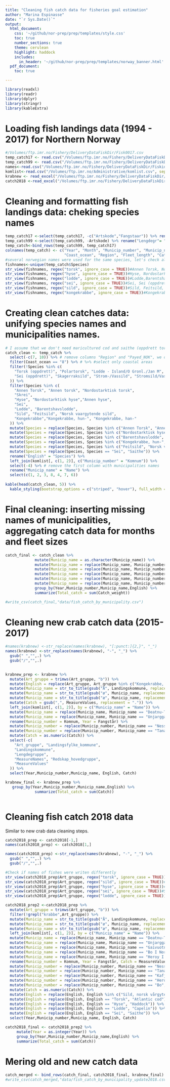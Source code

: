 ```yaml
---
title: "Cleaning fish catch data for fisheries goal estimation"
author: "Marina Espinasse"
date: "`r Sys.Date()`"
output:
  html_document:
    css: '~/github/nor-prep/prep/templates/style.css'
    toc: true
    number_sections: true
    theme: cerulean
    highlight: haddock
    includes: 
      in_header: '~/github/nor-prep/prep/templates/norway_banner.html'
  pdf_document:
    toc: true

---
```


```r
library(readxl)
library(readr)
library(dplyr)
library(stringr)
library(kableExtra)
```

# Loading fish landings data (1994 - 2017) for Northern Norway 
```r
#/Volumes/ftp.imr.no/Fishery/DeliveryDataFiskDir/Fisk0017.csv
temp_catch17 <- read.csv("/Volumes/ftp.imr.no/Fishery/DeliveryDataFiskDir/Fisk0017.csv", sep = ";")
temp_catch99 <- read.csv("/Volumes/ftp.imr.no/Fishery/DeliveryDataFiskDir/Fisk9499.csv", sep = ";")
names<-read.csv("/Volumes/ftp.imr.no/Fishery/DeliveryDataFiskDir/Fiskid.csv", sep = ";")#fish species names in English and Norwegian
komlist<-read.csv("/Volumes/ftp.imr.no/Administrative/komlist.csv", sep = ";")#list of municipalities names and codes
krabnew <- read_excel("/Volumes/ftp.imr.no/Fishery/DeliveryDataFiskDir/krabbefangst_2013_2018.xlsx")
catch2018 <-read_excel("/Volumes/ftp.imr.no/Fishery/DeliveryDataFiskDir/fisk_fangst_2018.xlsx")
```

# Cleaning and formatting fish landings data: cheking species names
```r
temp_catch17 <-select(temp_catch17, -c("Artskode","Fangstaar")) %>% rename("Lengdegr"= "Lengdegr.l.l.")
temp_catch99 <-select(temp_catch99, -Artskode) %>% rename("Lengdegr"= "Lengdegr.l.l.")#remove species code, which is different between 1990s and 2000s
temp_catch<-bind_rows(temp_catch99, temp_catch17)
colnames(temp_catch) <- c("Year", "Month", "Municip_number", "Municip_name","Species",
                          "Coast_ocean", "Region", "Fleet_length", "Catch_weight", "Payed_NOK")
#several norwegian names were used for the same species, let's check all variations
fishnames<-unique(temp_catch$Species)
str_view(fishnames, regex("torsk", ignore_case = TRUE))#Annen Torsk, Nordostarktisk torsk, Torsk, Torsk (oppdrett), Polartorsk
str_view(fishnames, regex("hyse", ignore_case = TRUE))#Hyse, Nordostarktisk hyse , Annen hyse
str_view(fishnames, regex("lodde", ignore_case = TRUE))#Lodde,Barentshavslodde, Lodde - Island/O Gronl./Jan M
str_view(fishnames, regex("sei", ignore_case = TRUE))#Sei, Sei (oppdrett)
str_view(fishnames, regex("sild", ignore_case = TRUE))#Sild, Feitsild, Nordsjosild,Norsk vaargytende sild, Skagerraksild, Strom-/Vassild, Stromsild/Vassild
str_view(fishnames, regex("kongekrabbe", ignore_case = TRUE))#Kongekrabbe, han-, Kongekrabbe, hun-, Kongegrabbe
```

# Creating clean catches data: unifying species names and municipalities names.
```r
# I assume that we don't need maricultured cod and saithe (oppdrett torsk, oppdrett sild), and capeling from Iceland and Greenalnd, Skagerraksild, Nordsjosild
catch_clean <- temp_catch %>%
  select(-c(7, 10)) %>% # remove columns "Region" and "Payed_NOK", we don't need them for now
  filter(Coast_ocean == "8") %>% # %>% #select only coastal areas
  filter(!Species %in% c(
    "Torsk (oppdrett)", "Polartorsk", "Lodde - Island/O Gronl./Jan M",
    "Sei (oppdrett)", "Skagerraksild", "Strom-/Vassild", "Stromsild/Vassild"
  )) %>%
  filter(Species %in% c(
    "Annen Torsk", "Annen torsk", "Nordostarktisk torsk",
    "Skrei", 
    "Hyse", "Nordostarktisk hyse","Annen hyse", 
    "Sei", 
    "Lodde", "Barentshavslodde",
    "Sild", "Feitsild", "Norsk vaargytende sild", 
    "Kongekrabbe","Kongekrabbe, hun-", "Kongekrabbe, han-"
  )) %>%
  mutate(Species = replace(Species, Species %in% c("Annen Torsk", "Annen torsk", "Nordostarktisk torsk", "Skrei"), "Atlantic cod")) %>%
  mutate(Species = replace(Species, Species %in% c("Nordostarktisk hyse", "Annen hyse", "Hyse"), "Haddock")) %>%
  mutate(Species = replace(Species, Species %in% c("Barentshavslodde", "Lodde"), "Capelin")) %>%
  mutate(Species = replace(Species, Species %in% c("Kongekrabbe, hun-", "Kongekrabbe, han-", "Kongekrabbe"), "Kingcrab")) %>%
  mutate(Species = replace(Species, Species %in% c("Feitsild", "Norsk vaargytende sild", "Sild"), "Atlantic herring")) %>%
  mutate(Species = replace(Species, Species == "Sei", "Saithe")) %>%
  rename("English" = "Species") %>%
  left_join(komlist[, c(1, 2)], c("Municip_number" = "Komnum")) %>%
  select(-4) %>% # remove the first column with municipalities names
  rename("Municip_name" = "Name") %>%
  select(c(1, 2, 3, 8, 4, 7, 6))
  
kable(head(catch_clean, 5)) %>% 
  kable_styling(bootstrap_options = c("striped", "hover"), full_width = F)
```

# Final cleaning: inserting missing names of municipalities, aggregating catch data for months and fleet sizes
```r
catch_final <- catch_clean %>% 
             mutate(Municip_name = as.character(Municip_name)) %>% 
             mutate(Municip_name = replace(Municip_name, Municip_number == 1839, "Beiarn")) %>% 
             mutate(Municip_name = replace(Municip_name, Municip_number == 1842, "Skjerstad_2005")) %>% 
             mutate(Municip_name = replace(Municip_name, Municip_number == 1901, "Harstad_2013")) %>% 
             mutate(Municip_name = replace(Municip_name, Municip_number == 1915, "Bjarkoy_2013")) %>% 
             mutate(Municip_name = replace(Municip_name, Municip_number == 2011, "Guovdageaidnu-Kautokeino")) %>% 
             group_by(Year,Municip_number,Municip_name,English) %>% 
             summarize(Total_catch = sum(Catch_weight))

#write_csv(catch_final,"data/fish_catch_by_municipality.csv")
```

# Cleaning new crab catch data (2015-2017)
```r
#names(krabnew) <-str_replace(names(krabnew), "[:punct:]{2,}", "_")
names(krabnew) <-str_replace(names(krabnew), "-", "_") %>% 
  gsub(" ","",.) %>% 
  gsub("/","",.)

  
krabnew_prep <- krabnew %>%
  mutate(Art_gruppe = trimws(Art_gruppe, "b")) %>%
  mutate(English = replace(Art_gruppe, Art_gruppe %in% c("Kongekrabbe, han", "Kongekrabbe, annen"), "Kingcrab")) %>%
  mutate(Municip_name = str_to_title(gsub("Å", Landingskommune, replacement = "A"))) %>%
  mutate(Municip_name = str_to_title(gsub("ø", Municip_name, replacement = "o"))) %>%
  mutate(Municip_name = str_to_title(gsub("æ", Municip_name, replacement = "ae"))) %>%
  mutate(Catch = gsub(",", MeasureValues, replacement = ".")) %>%
  left_join(komlist[, c(1, 2)], by = c("Municip_name" = "Name")) %>%
  mutate(Municip_name = replace(Municip_name, Municip_name == "Deatnu-Tana", "Tana")) %>%
  mutate(Municip_name = replace(Municip_name, Municip_name == "Unjargga-Nesseby", "Nesseby")) %>%
  rename(Municip_number = Komnum, Year = Fangstår) %>%
  mutate(Municip_number = replace(Municip_number, Municip_name == "Nesseby", 2027)) %>%
  mutate(Municip_number = replace(Municip_number, Municip_name == "Tana", 2025)) %>%
  mutate(Catch = as.numeric(Catch)) %>% 
  select(-c(
    "Art_gruppe", "Landingsfylke_kommune",
    "Landingskommune",
    "Lengdegruppe",
    "MeasureNames", "Redskap_hovedgruppe",
    "MeasureValues"
  )) %>% 
  select(Year,Municip_number,Municip_name, English, Catch)

```
```r
krabnew_final <- krabnew_prep %>% 
   group_by(Year,Municip_number,Municip_name,English) %>% 
             summarize(Total_catch = sum(Catch)) 
  
```

# Cleaning fish catch 2018 data
Similar to new crab data cleaning steps.
```r
catch2018_prep <- catch2018[-1,] 
names(catch2018_prep) <- catch2018[1,]

names(catch2018_prep) <-str_replace(names(krabnew), "-", "_") %>% 
  gsub(" ","",.) %>% 
  gsub("/","",.)

#Check if names of fishes were writen differently
str_view(catch2018_prep$Art_gruppe, regex("torsk", ignore_case = TRUE))#Torsk
str_view(catch2018_prep$Art_gruppe, regex("sild", ignore_case = TRUE))#Sild, norsk vårgytende
str_view(catch2018_prep$Art_gruppe, regex("hyse", ignore_case = TRUE))# Hyse
str_view(catch2018_prep$Art_gruppe, regex("sei", ignore_case = TRUE))#Sei
str_view(catch2018_prep$Art_gruppe, regex("lodde", ignore_case = TRUE))#Lodde
```

```r

catch2018_prep2 <-catch2018_prep %>% 
  mutate(Art_gruppe = trimws(Art_gruppe, "b")) %>%
  filter(!grepl("krabbe",Art_gruppe)) %>% 
  mutate(Municip_name = str_to_title(gsub("Å", Landingskommune, replacement = "A"))) %>%
  mutate(Municip_name = str_to_title(gsub("ø", Municip_name, replacement = "o", ignore.case = TRUE))) %>%
  mutate(Municip_name = str_to_title(gsub("æ", Municip_name, replacement = "ae"))) %>%
  left_join(komlist[, c(1, 2)], by = c("Municip_name" = "Name")) %>%
  mutate(Municip_name = replace(Municip_name, Municip_name == "Deatnu-Tana", "Tana")) %>%
  mutate(Municip_name = replace(Municip_name, Municip_name == "Unjargga-Nesseby", "Nesseby")) %>%
  mutate(Municip_name = replace(Municip_name, Municip_name == "Gaivuotna-Kafjord", "Kafjord")) %>%
  mutate(Municip_name = replace(Municip_name, Municip_name == "Bo I Nordland", "Bo")) %>%
  mutate(Municip_name = replace(Municip_name, Municip_name == "Heroy I Nordland", "Heroy")) %>%
  rename(Municip_number = Komnum, Year = Fangstår, Catch = MeasureValues, English = Art_gruppe) %>%
  mutate(Municip_number = replace(Municip_number, Municip_name == "Nesseby", 2027)) %>%
  mutate(Municip_number = replace(Municip_number, Municip_name == "Tana", 2025)) %>%
  mutate(Municip_number = replace(Municip_number, Municip_name == "Kafjord",1940 )) %>%
  mutate(Municip_number = replace(Municip_number, Municip_name == "Heroy",1818 )) %>%
  mutate(Municip_number = replace(Municip_number, Municip_name == "Bo", 1867)) %>%
  mutate(Catch = as.numeric(Catch)) %>% 
  mutate(English = replace(English, English %in% c("Sild, norsk vårgytende", "Sild, annen"), "Atlantic herring")) %>% 
  mutate(English = replace(English, English == "Torsk", "Atlantic cod")) %>% 
  mutate(English = replace(English, English == "Hyse", "Haddock")) %>% 
  mutate(English = replace(English, English == "Lodde", "Capelin")) %>% 
  mutate(English = replace(English, English == "Sei", "Saithe")) %>% 
  select(Year,Municip_number,Municip_name, English, Catch) 
```

```r
catch2018_final <- catch2018_prep2 %>% 
     mutate(Year = as.integer(Year)) %>% 
     group_by(Year,Municip_number,Municip_name,English) %>% 
     summarize(Total_catch = sum(Catch)) 
```

# Mering old and new catch data
```r
catch_merged <- bind_rows(catch_final, catch2018_final, krabnew_final)
#write_csv(catch_merged,"data/fish_catch_by_municipality_update2018.csv")
```

